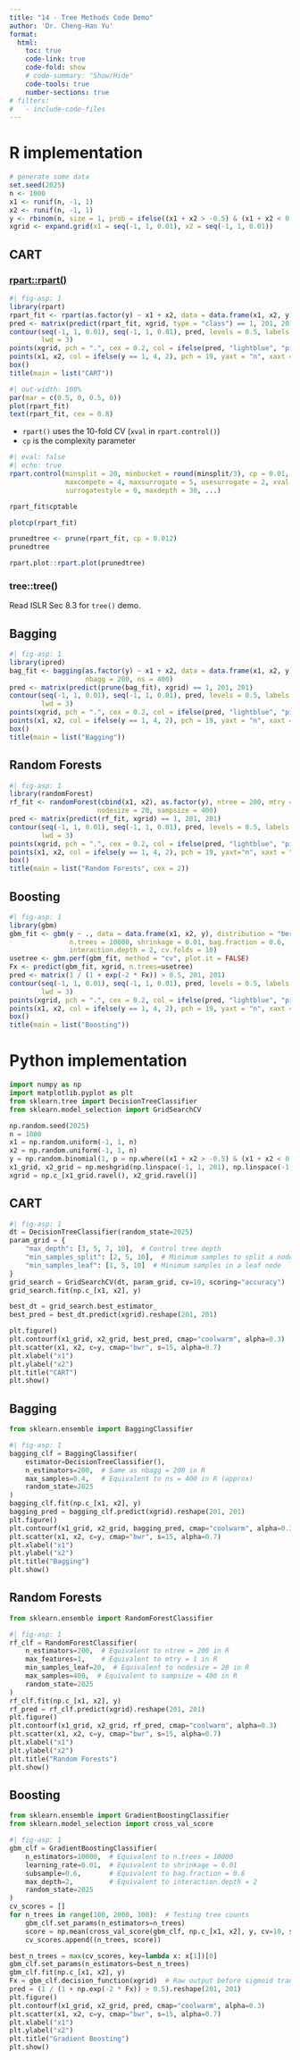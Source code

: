 ```yaml
---
title: "14 - Tree Methods Code Demo"
author: 'Dr. Cheng-Han Yu'
format: 
  html:
    toc: true
    code-link: true
    code-fold: show
    # code-summary: "Show/Hide"
    code-tools: true
    number-sections: true
# filters: 
#   - include-code-files
---
```


# R implementation

```r
# generate some data 
set.seed(2025)
n <- 1000
x1 <- runif(n, -1, 1)
x2 <- runif(n, -1, 1)
y <- rbinom(n, size = 1, prob = ifelse((x1 + x2 > -0.5) & (x1 + x2 < 0.5) , 0.8, 0.2))
xgrid <- expand.grid(x1 = seq(-1, 1, 0.01), x2 = seq(-1, 1, 0.01))
```

## CART

### [rpart::rpart()](https://cran.r-project.org/web/packages/rpart/vignettes/longintro.pdf)

```r
#| fig-asp: 1
library(rpart)
rpart_fit <- rpart(as.factor(y) ~ x1 + x2, data = data.frame(x1, x2, y))
pred <- matrix(predict(rpart_fit, xgrid, type = "class") == 1, 201, 201)
contour(seq(-1, 1, 0.01), seq(-1, 1, 0.01), pred, levels = 0.5, labels = "",
        lwd = 3)
points(xgrid, pch = ".", cex = 0.2, col = ifelse(pred, "lightblue", "pink"))
points(x1, x2, col = ifelse(y == 1, 4, 2), pch = 19, yaxt = "n", xaxt = "n")
box()
title(main = list("CART"))
```

```r
#| out-width: 100%
par(mar = c(0.5, 0, 0.5, 0))
plot(rpart_fit)
text(rpart_fit, cex = 0.8)
```

-   `rpart()` uses the 10-fold CV (`xval` in `rpart.control()`)
-   `cp` is the complexity parameter

```r
#| eval: false
#| echo: true
rpart.control(minsplit = 20, minbucket = round(minsplit/3), cp = 0.01, 
              maxcompete = 4, maxsurrogate = 5, usesurrogate = 2, xval = 10,
              surrogatestyle = 0, maxdepth = 30, ...)
```

```r
rpart_fit$cptable
```

```r
plotcp(rpart_fit)
```

```r
prunedtree <- prune(rpart_fit, cp = 0.012)
prunedtree
```

```r
rpart.plot::rpart.plot(prunedtree)
```

### tree::tree()

Read ISLR Sec 8.3 for `tree()` demo.

## Bagging

```r
#| fig-asp: 1
library(ipred)
bag_fit <- bagging(as.factor(y) ~ x1 + x2, data = data.frame(x1, x2, y), 
                   nbagg = 200, ns = 400)
pred <- matrix(predict(prune(bag_fit), xgrid) == 1, 201, 201)
contour(seq(-1, 1, 0.01), seq(-1, 1, 0.01), pred, levels = 0.5, labels = "", 
        lwd = 3)
points(xgrid, pch = ".", cex = 0.2, col = ifelse(pred, "lightblue", "pink"))
points(x1, x2, col = ifelse(y == 1, 4, 2), pch = 19, yaxt = "n", xaxt = "n")
box()
title(main = list("Bagging"))
```

## Random Forests

```r
#| fig-asp: 1
library(randomForest)
rf_fit <- randomForest(cbind(x1, x2), as.factor(y), ntree = 200, mtry = 1, 
                      nodesize = 20, sampsize = 400)
pred <- matrix(predict(rf_fit, xgrid) == 1, 201, 201)
contour(seq(-1, 1, 0.01), seq(-1, 1, 0.01), pred, levels = 0.5, labels = "",
        lwd = 3)
points(xgrid, pch = ".", cex = 0.2, col = ifelse(pred, "lightblue", "pink"))
points(x1, x2, col = ifelse(y == 1, 4, 2), pch = 19, yaxt="n", xaxt = "n")
box()
title(main = list("Random Forests", cex = 2))
```

## Boosting

```r
#| fig-asp: 1
library(gbm)
gbm_fit <- gbm(y ~ ., data = data.frame(x1, x2, y), distribution = "bernoulli", 
               n.trees = 10000, shrinkage = 0.01, bag.fraction = 0.6, 
               interaction.depth = 2, cv.folds = 10)
usetree <- gbm.perf(gbm_fit, method = "cv", plot.it = FALSE)
Fx <- predict(gbm_fit, xgrid, n.trees=usetree)
pred <- matrix(1 / (1 + exp(-2 * Fx)) > 0.5, 201, 201)
contour(seq(-1, 1, 0.01), seq(-1, 1, 0.01), pred, levels = 0.5, labels = "",
        lwd = 3)
points(xgrid, pch = ".", cex = 0.2, col = ifelse(pred, "lightblue", "pink"))
points(x1, x2, col = ifelse(y == 1, 4, 2), pch = 19, yaxt = "n", xaxt = "n")
box()
title(main = list("Boosting"))
```

# Python implementation

```python
import numpy as np
import matplotlib.pyplot as plt
from sklearn.tree import DecisionTreeClassifier
from sklearn.model_selection import GridSearchCV
```

```python
np.random.seed(2025)
n = 1000
x1 = np.random.uniform(-1, 1, n)
x2 = np.random.uniform(-1, 1, n)
y = np.random.binomial(1, p = np.where((x1 + x2 > -0.5) & (x1 + x2 < 0.5), 0.8, 0.2))
x1_grid, x2_grid = np.meshgrid(np.linspace(-1, 1, 201), np.linspace(-1, 1, 201))
xgrid = np.c_[x1_grid.ravel(), x2_grid.ravel()]
```

## CART

```python
#| fig-asp: 1
dt = DecisionTreeClassifier(random_state=2025)
param_grid = {
    "max_depth": [3, 5, 7, 10],  # Control tree depth
    "min_samples_split": [2, 5, 10],  # Minimum samples to split a node
    "min_samples_leaf": [1, 5, 10]  # Minimum samples in a leaf node
}
grid_search = GridSearchCV(dt, param_grid, cv=10, scoring="accuracy")
grid_search.fit(np.c_[x1, x2], y)

best_dt = grid_search.best_estimator_
best_pred = best_dt.predict(xgrid).reshape(201, 201)

plt.figure()
plt.contourf(x1_grid, x2_grid, best_pred, cmap="coolwarm", alpha=0.3)
plt.scatter(x1, x2, c=y, cmap="bwr", s=15, alpha=0.7)
plt.xlabel("x1")
plt.ylabel("x2")
plt.title("CART")
plt.show()
```

## Bagging

```python
from sklearn.ensemble import BaggingClassifier
```

```python
#| fig-asp: 1
bagging_clf = BaggingClassifier(
    estimator=DecisionTreeClassifier(),
    n_estimators=200,  # Same as nbagg = 200 in R
    max_samples=0.4,   # Equivalent to ns = 400 in R (approx)
    random_state=2025
)
bagging_clf.fit(np.c_[x1, x2], y)
bagging_pred = bagging_clf.predict(xgrid).reshape(201, 201)
plt.figure()
plt.contourf(x1_grid, x2_grid, bagging_pred, cmap="coolwarm", alpha=0.3)
plt.scatter(x1, x2, c=y, cmap="bwr", s=15, alpha=0.7)
plt.xlabel("x1")
plt.ylabel("x2")
plt.title("Bagging")
plt.show()
```

## Random Forests

```python
from sklearn.ensemble import RandomForestClassifier
```

```python
#| fig-asp: 1
rf_clf = RandomForestClassifier(
    n_estimators=200,  # Equivalent to ntree = 200 in R
    max_features=1,    # Equivalent to mtry = 1 in R
    min_samples_leaf=20,  # Equivalent to nodesize = 20 in R
    max_samples=400,  # Equivalent to sampsize = 400 in R
    random_state=2025
)
rf_clf.fit(np.c_[x1, x2], y)
rf_pred = rf_clf.predict(xgrid).reshape(201, 201)
plt.figure()
plt.contourf(x1_grid, x2_grid, rf_pred, cmap="coolwarm", alpha=0.3)
plt.scatter(x1, x2, c=y, cmap="bwr", s=15, alpha=0.7)
plt.xlabel("x1")
plt.ylabel("x2")
plt.title("Random Forests")
plt.show()
```

## Boosting

```python
from sklearn.ensemble import GradientBoostingClassifier
from sklearn.model_selection import cross_val_score
```

```python
#| fig-asp: 1
gbm_clf = GradientBoostingClassifier(
    n_estimators=10000,  # Equivalent to n.trees = 10000
    learning_rate=0.01,  # Equivalent to shrinkage = 0.01
    subsample=0.6,       # Equivalent to bag.fraction = 0.6
    max_depth=2,         # Equivalent to interaction.depth = 2
    random_state=2025
)
cv_scores = []
for n_trees in range(100, 2000, 100):  # Testing tree counts
    gbm_clf.set_params(n_estimators=n_trees)
    score = np.mean(cross_val_score(gbm_clf, np.c_[x1, x2], y, cv=10, scoring='accuracy'))
    cv_scores.append((n_trees, score))

best_n_trees = max(cv_scores, key=lambda x: x[1])[0]
gbm_clf.set_params(n_estimators=best_n_trees)
gbm_clf.fit(np.c_[x1, x2], y)
Fx = gbm_clf.decision_function(xgrid)  # Raw output before sigmoid transformation
pred = (1 / (1 + np.exp(-2 * Fx)) > 0.5).reshape(201, 201)
plt.figure()
plt.contourf(x1_grid, x2_grid, pred, cmap="coolwarm", alpha=0.3)
plt.scatter(x1, x2, c=y, cmap="bwr", s=15, alpha=0.7)
plt.xlabel("x1")
plt.ylabel("x2")
plt.title("Gradient Boosting")
plt.show()
```
